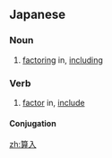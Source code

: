 ==Japanese==
{{ja-kanjitab|さん|にゅう|yomi=on}}

===Noun===
{{ja-noun|さんにゅう}}

# [[factor|factoring]] in, [[include|including]]

===Verb===
{{ja-verb-suru|さんにゅう}}

# [[factor]] in, [[include]]

====Conjugation====
{{ja-suru|さんにゅう}}

[[zh:算入]]